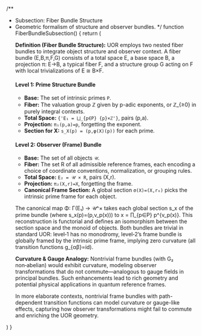 
/**
 * Subsection: Fiber Bundle Structure
 * Geometric formalism of structure and observer bundles.
 */
function FiberBundleSubsection() {
  return (
    <SubsectionTemplate metadata={fiberBundle}>
      <p>
        <strong>Definition (Fiber Bundle Structure):</strong> UOR employs two
        nested fiber bundles to integrate object structure and observer context.
        A fiber bundle (E,B,π,F,G) consists of a total space E, a base space B,
        a projection π: E→B, a typical fiber F, and a structure group G acting
        on F with local trivializations of E ≅ B×F.
      </p>
      <h4>Level 1: Prime Structure Bundle</h4>
      <ul>
        <li>
          <strong>Base:</strong> The set of intrinsic primes <code>P</code>.
        </li>
        <li>
          <strong>Fiber:</strong> The valuation group ℤ given by p-adic
          exponents, or ℤ_{≥0} in purely integral contexts.
        </li>
        <li>
          <strong>Total Space:</strong> <code>{'E₁ = ⨆_{p∈P} {p}×ℤ'}</code>,
          pairs (p,a).
        </li>
        <li>
          <strong>Projection:</strong> <code>π₁(p,a)=p</code>, forgetting the
          exponent.
        </li>
        <li>
          <strong>Section for X:</strong> <code>s_X(p) = (p,φ(X)(p))</code> for
          each prime.
        </li>
      </ul>
      <h4>Level 2: Observer (Frame) Bundle</h4>
      <ul>
        <li>
          <strong>Base:</strong> The set of all objects <code>𝒰</code>.
        </li>
        <li>
          <strong>Fiber:</strong> The set R of all admissible reference frames,
          each encoding a choice of coordinate conventions, normalization, or
          grouping rules.
        </li>
        <li>
          <strong>Total Space:</strong> <code>E₂ = 𝒰 × R</code>, pairs (X,r).
        </li>
        <li>
          <strong>Projection:</strong> <code>π₂(X,r)=X</code>, forgetting the
          frame.
        </li>
        <li>
          <strong>Canonical Frame Section:</strong> A global section
          <code>σ(X)=(X,r₀)</code> picks the intrinsic prime frame for each
          object.
        </li>
      </ul>
      <p>
        The canonical map Φ: Γ(E₁) → 𝒰^× takes each global section s_x of the
        prime bundle (where s_x(p)=(p,v_p(x))) to x = ∏_{p∈P} p^{v_p(x)}.
        This reconstruction is functorial and defines an isomorphism between the
        section space and the monoid of objects. Both bundles are trivial
        in standard UOR: level‑1 has no monodromy, level‑2’s frame bundle is
        globally framed by the intrinsic prime frame, implying zero curvature
        (all transition functions g_{αβ}=id).
      </p>
      <p>
        <strong>Curvature & Gauge Analogy:</strong> Nontrivial frame bundles
        (with G₂ non‑abelian) would exhibit curvature, modeling observer
        transformations that do not commute—analogous to gauge fields in
        principal bundles. Such enhancements lead to rich geometry and
        potential physical applications in quantum reference frames.
      </p>
      <p>
        In more elaborate contexts, nontrivial frame bundles with path-
        dependent transition functions can model curvature or gauge-like
        effects, capturing how observer transformations might fail to commute
        and enriching the UOR geometry.
      </p>
    </SubsectionTemplate>
  )
}

